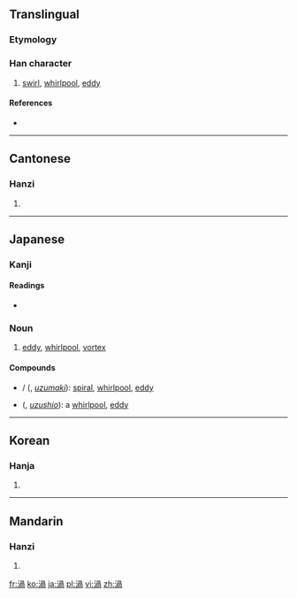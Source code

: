 {{also|涡}}
==Translingual==

===Etymology===
{{Han compound|水|咼|c1=s|c2=p|t1=water|ls=psc}}

===Han character===
{{Han char|rn=85|rad=水|as=09|sn=12|four=3712<sub>7</sub>|canj=水月月口 (EBBR)}}

# [[swirl]], [[whirlpool]], [[eddy]]

====References====
* {{Han ref|kx=0634.070|dkj=17771|dj=1041.040|hdz=31651.030|uh=6E26|ud=28198|bh=B4F5|bd=46325}}

----

==Cantonese==

===Hanzi===
{{yue-hanzi|jyut=|y=gwo1, wo1|sim=涡}}

# {{defn|lang=yue|sort=水09}}

----

==Japanese==
{{wikipedia|lang=ja}}

===Kanji===
{{ja-kanji|grade=c|rs=水09}}

====Readings====
* {{ja-readings|on=[[か]] (ka)|kun=[[うず]] (uzu)}}

===Noun===
{{ja-noun|k|hira=うず|rom=uzu}}

# [[eddy]], [[whirlpool]], [[vortex]]

====Compounds====
* {{l|ja|渦巻}} / {{l|ja|渦巻き}} ({{l|ja|うずまき}}, ''[[uzumaki]]''): [[spiral]], [[whirlpool]], [[eddy]]
* {{l|ja|渦潮}} ({{l|ja|うずしお}}, ''[[uzushio]]''): a [[whirlpool]], [[eddy]]

----

==Korean==

===Hanja===
{{ko-hanja|hangeul=와|eumhun=|rv=wa|mr=wa|y=wa}}

# {{defn|lang=ko|sort=水09}}

----

==Mandarin==

===Hanzi===
{{cmn-hanzi|sim=涡|pin=[[guō]] ([[guo1]]), [[wō]] ([[wo1]])|wg=kuo<sup>1</sup>, wo<sup>1</sup>}}

# {{defn|lang=cmn|sort=水09}}

[[fr:渦]]
[[ko:渦]]
[[ja:渦]]
[[pl:渦]]
[[vi:渦]]
[[zh:渦]]